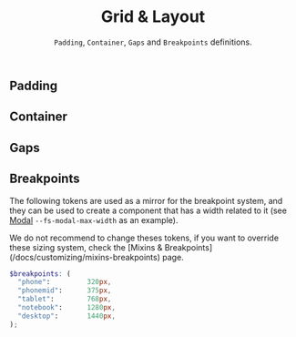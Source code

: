 
<header>

# Grid & Layout

`Padding`, `Container`, `Gaps` and `Breakpoints` definitions.

</header>

## Padding

<TokenTable title="Global Token" description="Value">
  <TokenRow token="--fs-grid-padding" value="var(--fs-spacing-3)" />
</TokenTable>

## Container

<TokenTable title="Global Token" description="Value">
  <TokenRow token="--fs-grid-max-width" value="var(--fs-spacing-3)" />
</TokenTable>

## Gaps

<TokenTable title="Global Token" description="Value">
  <TokenRow token="--fs-grid-gap-0" value="var(--fs-spacing-1)" />
  <TokenRow token="--fs-grid-gap-1" value="var(--fs-spacing-2)" />
  <TokenRow token="--fs-grid-gap-2" value="var(--fs-spacing-3)" />
  <TokenRow token="--fs-grid-gap-3" value="var(--fs-spacing-4)" />
  <TokenRow token="--fs-grid-gap-4" value="var(--fs-spacing-5)" />
</TokenTable>

## Breakpoints

The following tokens are used as a mirror for the breakpoint system, and they can be used to create a component that has a width related to it  (see [Modal](/components/molecules/modal#design-tokens) `--fs-modal-max-width` as an example).

<Callout type="warning" emoji="⚠️">
  We do not recommend to change theses tokens, if you want to override these sizing system, check the [Mixins & Breakpoints](/docs/customizing/mixins-breakpoints) page.
</Callout>


```scss
$breakpoints: (
  "phone":         320px,
  "phonemid":      375px,
  "tablet":        768px,
  "notebook":      1280px,
  "desktop":       1440px,
);
```

<TokenTable title="Global Token" description="Value">
  <TokenRow token="--fs-grid-breakpoint-phone" value='#{map-get($breakpoints, "phone")}' />
  <TokenRow token="--fs-grid-breakpoint-phonemid" value='#{map-get($breakpoints, "phonemid")}' />
  <TokenRow token="--fs-grid-breakpoint-tablet" value='#{map-get($breakpoints, "tablet")}' />
  <TokenRow token="--fs-grid-breakpoint-notebook" value='#{map-get($breakpoints, "notebook")}' />
  <TokenRow token="--fs-grid-breakpoint-desktop" value='#{map-get($breakpoints, "desktop")}' />
</TokenTable>
